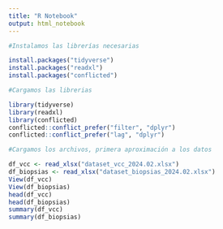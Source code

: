 ```yaml
---
title: "R Notebook"
output: html_notebook
---
```


```r

#Instalamos las librerías necesarias

install.packages("tidyverse") 
install.packages("readxl") 
install.packages("conflicted")

```

```r

#Cargamos las librerias

library(tidyverse)
library(readxl)
library(conflicted)
conflicted::conflict_prefer("filter", "dplyr")
conflicted::conflict_prefer("lag", "dplyr")

```

```r

#Cargamos los archivos, primera aproximación a los datos

df_vcc <- read_xlsx("dataset_vcc_2024.02.xlsx")
df_biopsias <- read_xlsx("dataset_biopsias_2024.02.xlsx")
View(df_vcc)
View(df_biopsias)
head(df_vcc)
head(df_biopsias)
summary(df_vcc)
summary(df_biopsias)

```

```r

```


